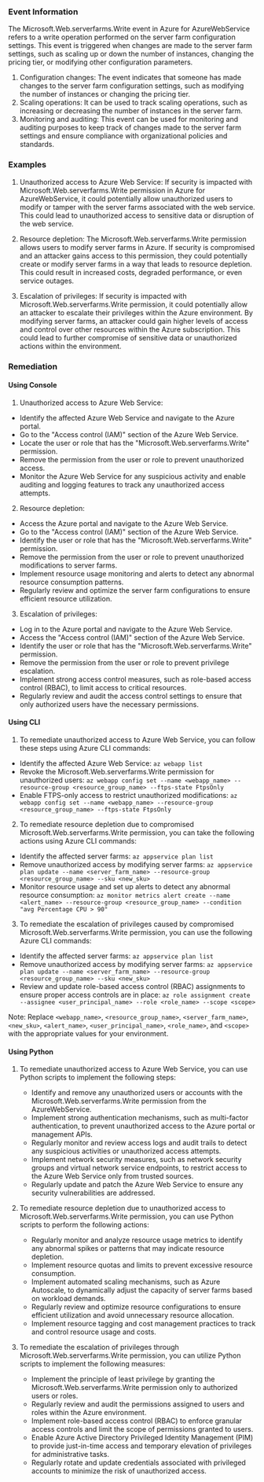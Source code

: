 
### Event Information

The Microsoft.Web.serverfarms.Write event in Azure for AzureWebService refers to a write operation performed on the server farm configuration settings. This event is triggered when changes are made to the server farm settings, such as scaling up or down the number of instances, changing the pricing tier, or modifying other configuration parameters.

1. Configuration changes: The event indicates that someone has made changes to the server farm configuration settings, such as modifying the number of instances or changing the pricing tier.
2. Scaling operations: It can be used to track scaling operations, such as increasing or decreasing the number of instances in the server farm.
3. Monitoring and auditing: This event can be used for monitoring and auditing purposes to keep track of changes made to the server farm settings and ensure compliance with organizational policies and standards.


### Examples

1. Unauthorized access to Azure Web Service: If security is impacted with Microsoft.Web.serverfarms.Write permission in Azure for AzureWebService, it could potentially allow unauthorized users to modify or tamper with the server farms associated with the web service. This could lead to unauthorized access to sensitive data or disruption of the web service.

2. Resource depletion: The Microsoft.Web.serverfarms.Write permission allows users to modify server farms in Azure. If security is compromised and an attacker gains access to this permission, they could potentially create or modify server farms in a way that leads to resource depletion. This could result in increased costs, degraded performance, or even service outages.

3. Escalation of privileges: If security is impacted with Microsoft.Web.serverfarms.Write permission, it could potentially allow an attacker to escalate their privileges within the Azure environment. By modifying server farms, an attacker could gain higher levels of access and control over other resources within the Azure subscription. This could lead to further compromise of sensitive data or unauthorized actions within the environment.

### Remediation

#### Using Console

1. Unauthorized access to Azure Web Service:
- Identify the affected Azure Web Service and navigate to the Azure portal.
- Go to the "Access control (IAM)" section of the Azure Web Service.
- Locate the user or role that has the "Microsoft.Web.serverfarms.Write" permission.
- Remove the permission from the user or role to prevent unauthorized access.
- Monitor the Azure Web Service for any suspicious activity and enable auditing and logging features to track any unauthorized access attempts.

2. Resource depletion:
- Access the Azure portal and navigate to the Azure Web Service.
- Go to the "Access control (IAM)" section of the Azure Web Service.
- Identify the user or role that has the "Microsoft.Web.serverfarms.Write" permission.
- Remove the permission from the user or role to prevent unauthorized modifications to server farms.
- Implement resource usage monitoring and alerts to detect any abnormal resource consumption patterns.
- Regularly review and optimize the server farm configurations to ensure efficient resource utilization.

3. Escalation of privileges:
- Log in to the Azure portal and navigate to the Azure Web Service.
- Access the "Access control (IAM)" section of the Azure Web Service.
- Identify the user or role that has the "Microsoft.Web.serverfarms.Write" permission.
- Remove the permission from the user or role to prevent privilege escalation.
- Implement strong access control measures, such as role-based access control (RBAC), to limit access to critical resources.
- Regularly review and audit the access control settings to ensure that only authorized users have the necessary permissions.

#### Using CLI

1. To remediate unauthorized access to Azure Web Service, you can follow these steps using Azure CLI commands:

- Identify the affected Azure Web Service: `az webapp list`
- Revoke the Microsoft.Web.serverfarms.Write permission for unauthorized users: `az webapp config set --name <webapp_name> --resource-group <resource_group_name> --ftps-state FtpsOnly`
- Enable FTPS-only access to restrict unauthorized modifications: `az webapp config set --name <webapp_name> --resource-group <resource_group_name> --ftps-state FtpsOnly`

2. To remediate resource depletion due to compromised Microsoft.Web.serverfarms.Write permission, you can take the following actions using Azure CLI commands:

- Identify the affected server farms: `az appservice plan list`
- Remove unauthorized access by modifying server farms: `az appservice plan update --name <server_farm_name> --resource-group <resource_group_name> --sku <new_sku>`
- Monitor resource usage and set up alerts to detect any abnormal resource consumption: `az monitor metrics alert create --name <alert_name> --resource-group <resource_group_name> --condition "avg Percentage CPU > 90"`

3. To remediate the escalation of privileges caused by compromised Microsoft.Web.serverfarms.Write permission, you can use the following Azure CLI commands:

- Identify the affected server farms: `az appservice plan list`
- Remove unauthorized access by modifying server farms: `az appservice plan update --name <server_farm_name> --resource-group <resource_group_name> --sku <new_sku>`
- Review and update role-based access control (RBAC) assignments to ensure proper access controls are in place: `az role assignment create --assignee <user_principal_name> --role <role_name> --scope <scope>`

Note: Replace `<webapp_name>`, `<resource_group_name>`, `<server_farm_name>`, `<new_sku>`, `<alert_name>`, `<user_principal_name>`, `<role_name>`, and `<scope>` with the appropriate values for your environment.

#### Using Python

1. To remediate unauthorized access to Azure Web Service, you can use Python scripts to implement the following steps:
   - Identify and remove any unauthorized users or accounts with the Microsoft.Web.serverfarms.Write permission from the AzureWebService.
   - Implement strong authentication mechanisms, such as multi-factor authentication, to prevent unauthorized access to the Azure portal or management APIs.
   - Regularly monitor and review access logs and audit trails to detect any suspicious activities or unauthorized access attempts.
   - Implement network security measures, such as network security groups and virtual network service endpoints, to restrict access to the Azure Web Service only from trusted sources.
   - Regularly update and patch the Azure Web Service to ensure any security vulnerabilities are addressed.

2. To remediate resource depletion due to unauthorized access to Microsoft.Web.serverfarms.Write permission, you can use Python scripts to perform the following actions:
   - Regularly monitor and analyze resource usage metrics to identify any abnormal spikes or patterns that may indicate resource depletion.
   - Implement resource quotas and limits to prevent excessive resource consumption.
   - Implement automated scaling mechanisms, such as Azure Autoscale, to dynamically adjust the capacity of server farms based on workload demands.
   - Regularly review and optimize resource configurations to ensure efficient utilization and avoid unnecessary resource allocation.
   - Implement resource tagging and cost management practices to track and control resource usage and costs.

3. To remediate the escalation of privileges through Microsoft.Web.serverfarms.Write permission, you can utilize Python scripts to implement the following measures:
   - Implement the principle of least privilege by granting the Microsoft.Web.serverfarms.Write permission only to authorized users or roles.
   - Regularly review and audit the permissions assigned to users and roles within the Azure environment.
   - Implement role-based access control (RBAC) to enforce granular access controls and limit the scope of permissions granted to users.
   - Enable Azure Active Directory Privileged Identity Management (PIM) to provide just-in-time access and temporary elevation of privileges for administrative tasks.
   - Regularly rotate and update credentials associated with privileged accounts to minimize the risk of unauthorized access.


